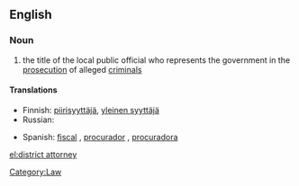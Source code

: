 ==English==
{{wikipedia}}

===Noun===
{{en-noun|head=[[district]] [[attorney]]}}

# the title of the local public official who represents the government in the [[prosecution]] of alleged [[criminal]]s

====Translations====
{{trans-top|title}}
* Finnish: [[piirisyyttäjä]], [[yleinen syyttäjä]]
* Russian: {{t+|ru|прокурор|m|tr=prokurór}}
{{trans-mid}}
* Spanish: [[fiscal]] {{m|f}}, [[procurador]] {{m}}, [[procuradora]] {{f}}
{{trans-bottom}}

[[Category:Law]]

[[el:district attorney]]